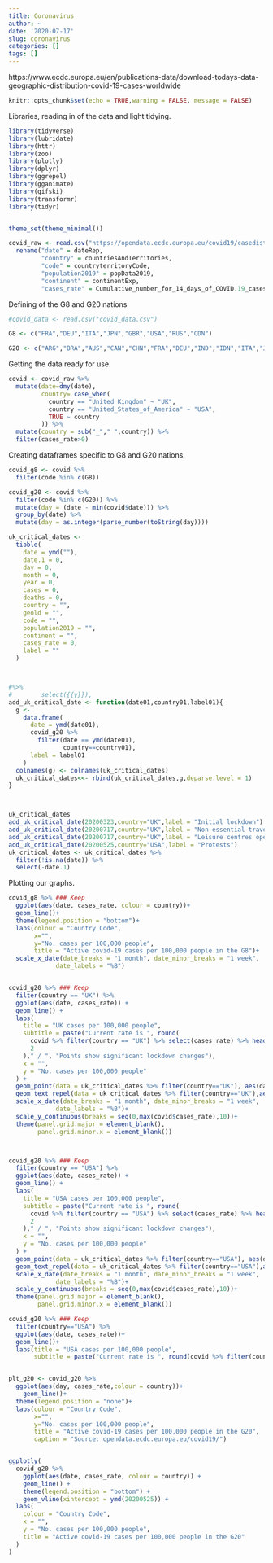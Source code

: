 ```yaml
---
title: Coronavirus
author: ~
date: '2020-07-17'
slug: coronavirus
categories: []
tags: []
---
```


https://www.ecdc.europa.eu/en/publications-data/download-todays-data-geographic-distribution-covid-19-cases-worldwide

```r
knitr::opts_chunk$set(echo = TRUE,warning = FALSE, message = FALSE)
```

Libraries, reading in of the data and light tidying.

```r
library(tidyverse)
library(lubridate)
library(httr)
library(zoo)
library(plotly)
library(dplyr)
library(ggrepel)
library(gganimate)
library(gifski)
library(transformr)
library(tidyr)


theme_set(theme_minimal())

covid_raw <- read.csv("https://opendata.ecdc.europa.eu/covid19/casedistribution/csv", na.strings = "", fileEncoding = "UTF-8-BOM") %>% 
  rename("date" = dateRep,
         "country" = countriesAndTerritories,
         "code" = countryterritoryCode,
         "population2019" = popData2019,
         "continent" = continentExp,
         "cases_rate" = Cumulative_number_for_14_days_of_COVID.19_cases_per_100000)
```

Defining of the G8 and G20 nations

```r
#covid_data <- read.csv("covid_data.csv")

G8 <- c("FRA","DEU","ITA","JPN","GBR","USA","RUS","CDN")

G20 <- c("ARG","BRA","AUS","CAN","CHN","FRA","DEU","IND","IDN","ITA","JPN","KOR","MEX","RUS","SAU","ZAF","TUR","GBR","USA")


```

Getting the data ready for use.

```r
covid <- covid_raw %>%
  mutate(date=dmy(date),
         country= case_when(
           country == "United_Kingdom" ~ "UK",
           country == "United_States_of_America" ~ "USA",
           TRUE ~ country
         )) %>% 
  mutate(country = sub("_"," ",country)) %>% 
  filter(cases_rate>0)
```

Creating dataframes specific to G8 and G20 nations.

```r
covid_g8 <- covid %>% 
  filter(code %in% c(G8))

covid_g20 <- covid %>% 
  filter(code %in% c(G20)) %>% 
  mutate(day = (date - min(covid$date))) %>%
  group_by(date) %>% 
  mutate(day = as.integer(parse_number(toString(day))))

uk_critical_dates <-
  tibble(
    date = ymd(""),
    date.1 = 0,
    day = 0,
    month = 0,
    year = 0,
    cases = 0,
    deaths = 0,
    country = "",
    geold = "",
    code = "",
    population2019 = "",
    continent = "",
    cases_rate = 0,
    label = ""
  )



#%>%
#        select({{y}}),
add_uk_critical_date <- function(date01,country01,label01){
  g <-
    data.frame(
      date = ymd(date01),
      covid_g20 %>%
        filter(date == ymd(date01),
               country==country01),
      label = label01
    )
  colnames(g) <- colnames(uk_critical_dates)
  uk_critical_dates<<- rbind(uk_critical_dates,g,deparse.level = 1)
}



uk_critical_dates
add_uk_critical_date(20200323,country="UK",label = "Initial lockdown")
add_uk_critical_date(20200717,country="UK",label = "Non-essential travel")
add_uk_critical_date(20200717,country="UK",label = "Leisure centres open")
add_uk_critical_date(20200525,country="USA",label = "Protests")
uk_critical_dates <- uk_critical_dates %>% 
  filter(!is.na(date)) %>% 
  select(-date.1)
```


Plotting our graphs.

```r
covid_g8 %>% ### Keep
  ggplot(aes(date, cases_rate, colour = country))+
  geom_line()+
  theme(legend.position = "bottom")+
  labs(colour = "Country Code",
       x="",
       y="No. cases per 100,000 people",
       title = "Active covid-19 cases per 100,000 people in the G8")+
  scale_x_date(date_breaks = "1 month", date_minor_breaks = "1 week",
             date_labels = "%B")


covid_g20 %>% ### Keep
  filter(country == "UK") %>%
  ggplot(aes(date, cases_rate)) +
  geom_line() +
  labs(
    title = "UK cases per 100,000 people",
    subtitle = paste("Current rate is ", round(
      covid %>% filter(country == "UK") %>% select(cases_rate) %>% head(1),
      2
    )," / ", "Points show significant lockdown changes"),
    x = "",
    y = "No. cases per 100,000 people"
  ) +
  geom_point(data = uk_critical_dates %>% filter(country=="UK"), aes(date,cases_rate), colour = "red",shape=18,size=4)+
  geom_text_repel(data = uk_critical_dates %>% filter(country=="UK"),aes(x=date, y=cases_rate, label=label))+
  scale_x_date(date_breaks = "1 month", date_minor_breaks = "1 week",
             date_labels = "%B")+
  scale_y_continuous(breaks = seq(0,max(covid$cases_rate),10))+
  theme(panel.grid.major = element_blank(),
        panel.grid.minor.x = element_blank())



covid_g20 %>% ### Keep
  filter(country == "USA") %>%
  ggplot(aes(date, cases_rate)) +
  geom_line() +
  labs(
    title = "USA cases per 100,000 people",
    subtitle = paste("Current rate is ", round(
      covid %>% filter(country == "USA") %>% select(cases_rate) %>% head(1),
      2
    )," / ", "Points show significant lockdown changes"),
    x = "",
    y = "No. cases per 100,000 people"
  ) +
  geom_point(data = uk_critical_dates %>% filter(country=="USA"), aes(date,cases_rate), colour = "red",shape=18,size=4)+
  geom_text_repel(data = uk_critical_dates %>% filter(country=="USA"),aes(x=date, y=cases_rate, label=label))+
  scale_x_date(date_breaks = "1 month", date_minor_breaks = "1 week",
             date_labels = "%B")+
  scale_y_continuous(breaks = seq(0,max(covid$cases_rate),10))+
  theme(panel.grid.major = element_blank(),
        panel.grid.minor.x = element_blank())

covid_g20 %>% ### Keep
  filter(country=="USA") %>% 
  ggplot(aes(date, cases_rate))+
  geom_line()+
  labs(title = "USA cases per 100,000 people",
       subtitle = paste("Current rate is ", round(covid %>% filter(country=="USA") %>% select(cases_rate) %>% head(1),2)))


plt_g20 <- covid_g20 %>% 
  ggplot(aes(day, cases_rate,colour = country))+
    geom_line()+
  theme(legend.position = "none")+
  labs(colour = "Country Code",
       x="",
       y="No. cases per 100,000 people",
       title = "Active covid-19 cases per 100,000 people in the G20",
       caption = "Source: opendata.ecdc.europa.eu/covid19/")


ggplotly(
  covid_g20 %>%
    ggplot(aes(date, cases_rate, colour = country)) +
    geom_line() +
    theme(legend.position = "bottom") +
    geom_vline(xintercept = ymd(20200525)) +
  labs(
    colour = "Country Code",
    x = "",
    y = "No. cases per 100,000 people",
    title = "Active covid-19 cases per 100,000 people in the G20"
  )
)



```


